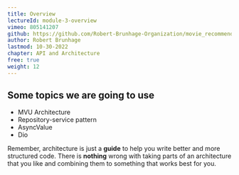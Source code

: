 ```yaml
---
title: Overview
lectureId: module-3-overview
vimeo: 805141207
github: https://github.com/Robert-Brunhage-Organization/movie_recommendation_app_course/commits/main
author: Robert Brunhage
lastmod: 10-30-2022
chapter: API and Architecture
free: true
weight: 12
---
```


## Some topics we are going to use

*   MVU Architecture
*   Repository-service pattern
*   AsyncValue
*   Dio

  

Remember, architecture is just a **guide** to help you write better and more structured code. There is **nothing** wrong with taking parts of an architecture that you like and combining them to something that works best for you.
